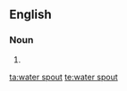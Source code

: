 ==English==

===Noun===
{{en-noun|head=[[water]] [[spout]]}}

# {{alternative spelling of|waterspout|lang=en}}

[[ta:water spout]]
[[te:water spout]]